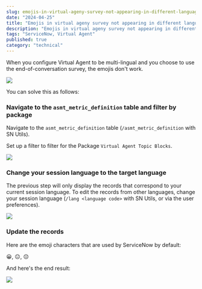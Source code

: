 ```yaml
---
slug: emojis-in-virtual-ageny-survey-not-appearing-in-different-languages
date: "2024-04-25"
title: "Emojis in virtual ageny survey not appearing in different languages"
description: "Emojis in virtual ageny survey not appearing in different languages"
tags: "ServiceNow, Virtual Agent"
published: true
category: "technical"
---
```


When you configure Virtual Agent to be multi-lingual and you choose to use the end-of-conversation survey, the emojis don't work.

![](./images/20240425081147.png)

You can solve this as follows:

<Steps>

### Navigate to the `asmt_metric_definition` table and filter by package

Navigate to the `asmt_metric_definition` table (`/asmt_metric_definition` with SN Utils).

Set up a filter to filter for the Package `Virtual Agent Topic Blocks`.

![](./images/20240425081501.png)

### Change your session language to the target language

The previous step will only display the records that correspond to your current session language. To edit the records from other languages, change your session language (`/lang <language code>` with SN Utils, or via the user preferences).

![](./images/20240425081704.png)

### Update the records

Here are the emoji characters that are used by ServiceNow by default:

😀, 😐, 😔

And here's the end result:

![](./images/20240425082100.png)

</Steps>

